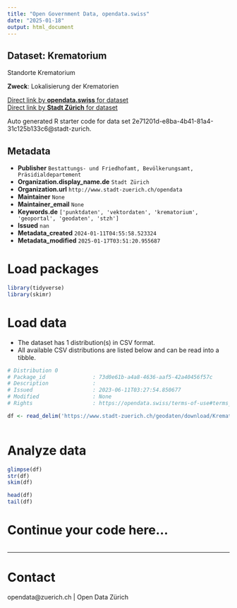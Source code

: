 ```yaml
---
title: "Open Government Data, opendata.swiss"
date: "2025-01-18"
output: html_document
---
```


## Dataset: Krematorium

Standorte Krematorium

**Zweck**: Lokalisierung der Krematorien

[Direct link by **opendata.swiss** for dataset](https://opendata.swiss/de/dataset/krematorium1)<br>
[Direct link by **Stadt Zürich** for dataset](https://data.stadt-zuerich.ch/dataset/geo_krematorium)

Auto generated R starter code for data set 2e71201d-e8ba-4b41-81a4-31c125b133c6@stadt-zurich.

## Metadata

- **Publisher** `Bestattungs- und Friedhofamt, Bevölkerungsamt, Präsidialdepartement`
- **Organization.display_name.de** `Stadt Zürich`
- **Organization.url** `http://www.stadt-zuerich.ch/opendata`
- **Maintainer** `None`
- **Maintainer_email** `None`
- **Keywords.de** `['punktdaten', 'vektordaten', 'krematorium', 'geoportal', 'geodaten', 'stzh']`
- **Issued** `nan`
- **Metadata_created** `2024-01-11T04:55:58.523324`
- **Metadata_modified** `2025-01-17T03:51:20.955687`


# Load packages

```r

library(tidyverse)
library(skimr)

```

# Load data

-   The dataset has 1 distribution(s) in CSV format.
-   All available CSV distributions are listed below and can be read into a tibble.

```r

# Distribution 0
# Package_id               : 73d0e61b-a4a8-4636-aaf5-42a40456f57c
# Description              : 
# Issued                   : 2023-06-11T03:27:54.850677
# Modified                 : None
# Rights                   : https://opendata.swiss/terms-of-use#terms_open

df <- read_delim('https://www.stadt-zuerich.ch/geodaten/download/Krematorium?format=10008')



```

# Analyze data

```r

glimpse(df)
str(df)
skim(df)

head(df)
tail(df)

```

# Continue your code here...

```r

```

------------------------------------------------------------------------

# Contact

opendata@zuerich.ch | Open Data Zürich
